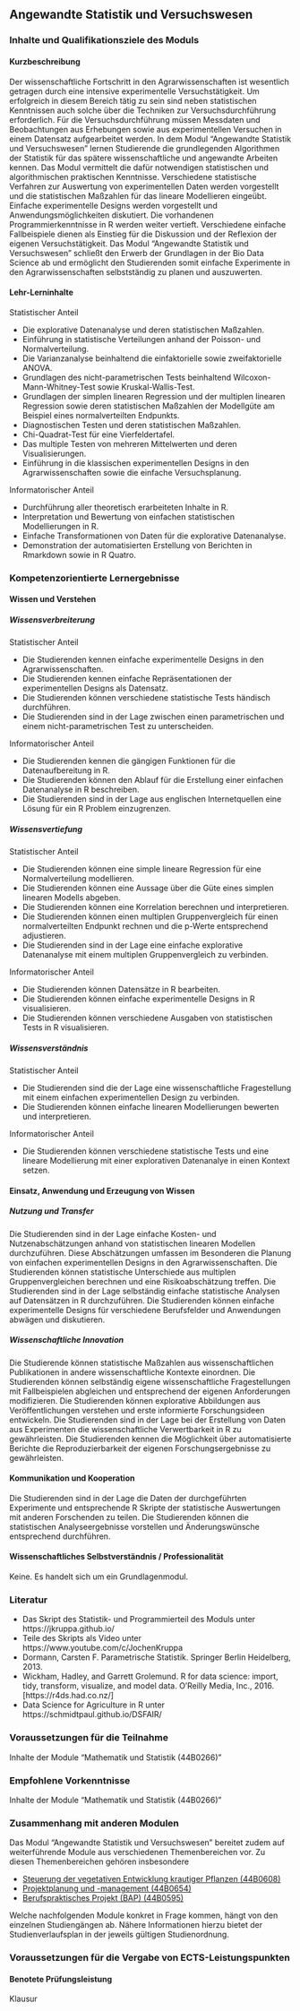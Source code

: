 ## Angewandte Statistik und Versuchswesen {#sec-module-angewandte}

### Inhalte und Qualifikationsziele des Moduls

#### Kurzbeschreibung

Der wissenschaftliche Fortschritt in den Agrarwissenschaften ist wesentlich getragen durch eine intensive experimentelle Versuchstätigkeit. Um erfolgreich in diesem Bereich tätig zu sein sind neben statistischen Kenntnissen auch solche über die Techniken zur Versuchsdurchführung erforderlich. Für die Versuchsdurchführung müssen Messdaten und Beobachtungen aus Erhebungen sowie aus experimentellen Versuchen in einem Datensatz aufgearbeitet werden. In dem Modul "Angewandte Statistik und Versuchswesen" lernen Studierende die grundlegenden Algorithmen der Statistik für das spätere wissenschaftliche und angewandte Arbeiten kennen. Das Modul vermittelt die dafür notwendigen statistischen und algorithmischen praktischen Kenntnisse. Verschiedene statistische Verfahren zur Auswertung von experimentellen Daten werden vorgestellt und die statistischen Maßzahlen für das lineare Modellieren eingeübt. Einfache experimentelle Designs werden vorgestellt und Anwendungsmöglichkeiten diskutiert. Die vorhandenen Programmierkenntnisse in R werden weiter vertieft. Verschiedene einfache Fallbeispiele dienen als Einstieg für die Diskussion und der Reflexion der eigenen Versuchstätigkeit. Das Modul "Angewandte Statistik und Versuchswesen" schließt den Erwerb der Grundlagen in der Bio Data Science ab und ermöglicht den Studierenden somit einfache Experimente in den Agrarwissenschaften selbstständig zu planen und auszuwerten.

#### Lehr-Lerninhalte

Statistischer Anteil

-   Die explorative Datenanalyse und deren statistischen Maßzahlen.
-   Einführung in statistische Verteilungen anhand der Poisson- und Normalverteilung.
-   Die Varianzanalyse beinhaltend die einfaktorielle sowie zweifaktorielle ANOVA.
-   Grundlagen des nicht-parametrischen Tests beinhaltend Wilcoxon-Mann-Whitney-Test sowie Kruskal-Wallis-Test.
-   Grundlagen der simplen linearen Regression und der multiplen linearen Regression sowie deren statistischen Maßzahlen der Modellgüte am Beispiel eines normalverteilten Endpunkts.
-   Diagnostischen Testen und deren statistischen Maßzahlen.
-   Chi-Quadrat-Test für eine Vierfeldertafel.
-   Das multiple Testen von mehreren Mittelwerten und deren Visualisierungen.
-   Einführung in die klassischen experimentellen Designs in den Agrarwissenschaften sowie die einfache Versuchsplanung.

Informatorischer Anteil

-   Durchführung aller theoretisch erarbeiteten Inhalte in R.
-   Interpretation und Bewertung von einfachen statistischen Modellierungen in R.
-   Einfache Transformationen von Daten für die explorative Datenanalyse.
-   Demonstration der automatisierten Erstellung von Berichten in Rmarkdown sowie in R Quatro.

### Kompetenzorientierte Lernergebnisse

#### Wissen und Verstehen

##### Wissensverbreiterung

Statistischer Anteil

-   Die Studierenden kennen einfache experimentelle Designs in den Agrarwissenschaften.
-   Die Studierenden kennen einfache Repräsentationen der experimentellen Designs als Datensatz.
-   Die Studierenden können verschiedene statistische Tests händisch durchführen.
-   Die Studierenden sind in der Lage zwischen einen parametrischen und einem nicht-parametrischen Test zu unterscheiden.

Informatorischer Anteil

-   Die Studierenden kennen die gängigen Funktionen für die Datenaufbereitung in R.
-   Die Studierenden können den Ablauf für die Erstellung einer einfachen Datenanalyse in R beschreiben.
-   Die Studierenden sind in der Lage aus englischen Internetquellen eine Lösung für ein R Problem einzugrenzen.

##### Wissensvertiefung

Statistischer Anteil

-   Die Studierenden können eine simple lineare Regression für eine Normalverteilung modellieren.
-   Die Studierenden können eine Aussage über die Güte eines simplen linearen Modells abgeben.
-   Die Studierenden können eine Korrelation berechnen und interpretieren.
-   Die Studierenden können einen multiplen Gruppenvergleich für einen normalverteilten Endpunkt rechnen und die p-Werte entsprechend adjustieren.
-   Die Studierenden sind in der Lage eine einfache explorative Datenanalyse mit einem multiplen Gruppenvergleich zu verbinden.

Informatorischer Anteil

-   Die Studierenden können Datensätze in R bearbeiten.
-   Die Studierenden können einfache experimentelle Designs in R visualisieren.
-   Die Studierenden können verschiedene Ausgaben von statistischen Tests in R visualisieren.

##### Wissensverständnis

Statistischer Anteil

-   Die Studierenden sind die der Lage eine wissenschaftliche Fragestellung mit einem einfachen experimentellen Design zu verbinden.
-   Die Studierenden können einfache linearen Modellierungen bewerten und interpretieren.

Informatorischer Anteil

-   Die Studierenden können verschiedene statistische Tests und eine lineare Modellierung mit einer explorativen Datenanalye in einen Kontext setzen.

#### Einsatz, Anwendung und Erzeugung von Wissen

##### Nutzung und Transfer

Die Studierenden sind in der Lage einfache Kosten- und Nutzenabschätzungen anhand von statistischen linearen Modellen durchzuführen. Diese Abschätzungen umfassen im Besonderen die Planung von einfachen experimentellen Designs in den Agrarwissenschaften. Die Studierenden können statistische Unterschiede aus multiplen Gruppenvergleichen berechnen und eine Risikoabschätzung treffen. Die Studierenden sind in der Lage selbständig einfache statistische Analysen auf Datensätzen in R durchzuführen. Die Studierenden können einfache experimentelle Designs für verschiedene Berufsfelder und Anwendungen abwägen und diskutieren.

##### Wissenschaftliche Innovation

Die Studierende können statistische Maßzahlen aus wissenschaftlichen Publikationen in andere wissenschaftliche Kontexte einordnen. Die Studierenden können selbständig eigene wissenschaftliche Fragestellungen mit Fallbeispielen abgleichen und entsprechend der eigenen Anforderungen modifizieren. Die Studierenden können explorative Abbildungen aus Veröffentlichungen verstehen und erste informierte Forschungsideen entwickeln. Die Studierenden sind in der Lage bei der Erstellung von Daten aus Experimenten die wissenschaftliche Verwertbarkeit in R zu gewährleisten. Die Studierenden kennen die Möglichkeit über automatisierte Berichte die Reproduzierbarkeit der eigenen Forschungsergebnisse zu gewährleisten.

#### Kommunikation und Kooperation

Die Studierenden sind in der Lage die Daten der durchgeführten Experimente und entsprechende R Skripte der statistische Auswertungen mit anderen Forschenden zu teilen. Die Studierenden können die statistischen Analyseergebnisse vorstellen und Änderungswünsche entsprechend durchführen.

#### Wissenschaftliches Selbstverständnis / Professionalität

Keine. Es handelt sich um ein Grundlagenmodul.

### Literatur

-   Das Skript des Statistik- und Programmierteil des Moduls unter https://jkruppa.github.io/
-   Teile des Skripts als Video unter https://www.youtube.com/c/JochenKruppa
-   Dormann, Carsten F. Parametrische Statistik. Springer Berlin Heidelberg, 2013.
-   Wickham, Hadley, and Garrett Grolemund. R for data science: import, tidy, transform, visualize, and model data. O'Reilly Media, Inc., 2016. \[https://r4ds.had.co.nz/\]
-   Data Science for Agriculture in R unter https://schmidtpaul.github.io/DSFAIR/

### Voraussetzungen für die Teilnahme

Inhalte der Module "Mathematik und Statistik (44B0266)"

### Empfohlene Vorkenntnisse

Inhalte der Module "Mathematik und Statistik (44B0266)"

### Zusammenhang mit anderen Modulen

Das Modul "Angewandte Statistik und Versuchswesen" bereitet zudem auf weiterführende Module aus verschiedenen Themenbereichen vor. Zu diesen Themenbereichen gehören insbesondere

-   [Steuerung der vegetativen Entwicklung krautiger Pflanzen (44B0608)](https://www.hs-osnabrueck.de/module/44b0608/)
-   [Projektplanung und -management (44B0654)](https://www.hs-osnabrueck.de/module/44B0654/)
-   [Berufspraktisches Projekt (BAP) (44B0595)](https://www.hs-osnabrueck.de/module/44B0595/)

Welche nachfolgenden Module konkret in Frage kommen, hängt von den einzelnen Studiengängen ab. Nähere Informationen hierzu bietet der Studienverlaufsplan in der jeweils gültigen Studienordnung.

### Voraussetzungen für die Vergabe von ECTS-Leistungspunkten

#### Benotete Prüfungsleistung

Klausur
